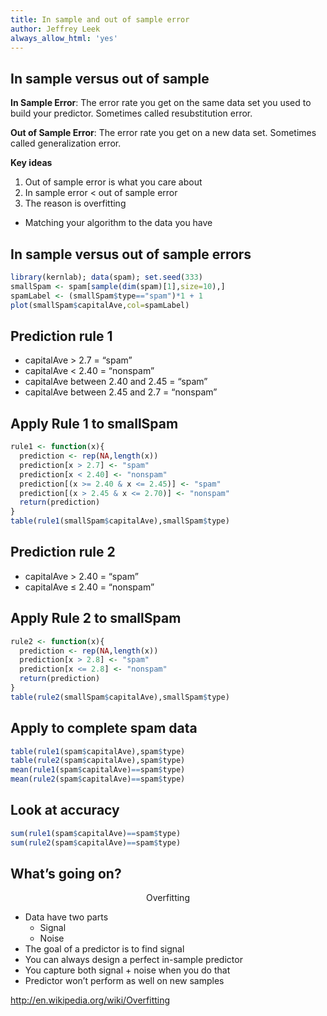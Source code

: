 ```yaml
---
title: In sample and out of sample error
author: Jeffrey Leek
always_allow_html: 'yes'
---
```




## In sample versus out of sample

__In Sample Error__: The error rate you get on the same
data set you used to build your predictor. Sometimes
called resubstitution error.

__Out of Sample Error__: The error rate you get on a new
data set. Sometimes called generalization error. 

__Key ideas__

1. Out of sample error is what you care about
2. In sample error $<$ out of sample error
3. The reason is overfitting
  * Matching your algorithm to the data you have


## In sample versus out of sample errors

```r
library(kernlab); data(spam); set.seed(333)
smallSpam <- spam[sample(dim(spam)[1],size=10),]
spamLabel <- (smallSpam$type=="spam")*1 + 1
plot(smallSpam$capitalAve,col=spamLabel)
```



## Prediction rule 1

* capitalAve $>$ 2.7 = "spam"
* capitalAve $<$ 2.40 = "nonspam"
* capitalAve between 2.40 and 2.45 = "spam"
* capitalAve between 2.45 and 2.7 = "nonspam"


## Apply Rule 1 to smallSpam

```r
rule1 <- function(x){
  prediction <- rep(NA,length(x))
  prediction[x > 2.7] <- "spam"
  prediction[x < 2.40] <- "nonspam"
  prediction[(x >= 2.40 & x <= 2.45)] <- "spam"
  prediction[(x > 2.45 & x <= 2.70)] <- "nonspam"
  return(prediction)
}
table(rule1(smallSpam$capitalAve),smallSpam$type)
```


## Prediction rule 2

* capitalAve $>$ 2.40 = "spam"
* capitalAve $\leq$ 2.40 = "nonspam"



## Apply Rule 2 to smallSpam


```r
rule2 <- function(x){
  prediction <- rep(NA,length(x))
  prediction[x > 2.8] <- "spam"
  prediction[x <= 2.8] <- "nonspam"
  return(prediction)
}
table(rule2(smallSpam$capitalAve),smallSpam$type)
```


## Apply to complete spam data

```r
table(rule1(spam$capitalAve),spam$type)
table(rule2(spam$capitalAve),spam$type)
mean(rule1(spam$capitalAve)==spam$type)
mean(rule2(spam$capitalAve)==spam$type)
```


## Look at accuracy

```r
sum(rule1(spam$capitalAve)==spam$type)
sum(rule2(spam$capitalAve)==spam$type)
```



## What's going on? 

<center><rt> Overfitting </rt></center>

* Data have two parts
  * Signal
  * Noise
* The goal of a predictor is to find signal
* You can always design a perfect in-sample predictor
* You capture both signal + noise when you do that
* Predictor won't perform as well on new samples

[http://en.wikipedia.org/wiki/Overfitting](http://en.wikipedia.org/wiki/Overfitting)
